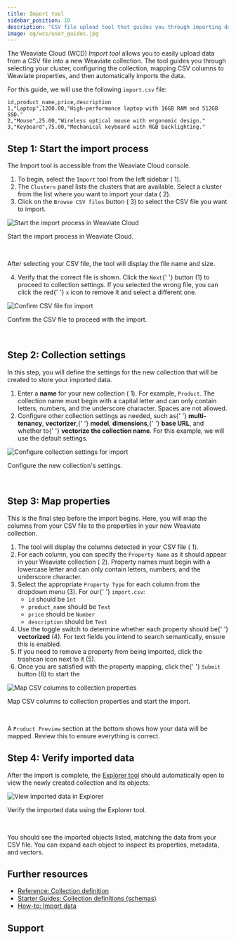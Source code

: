 ```yaml
---
title: Import tool
sidebar_position: 10
description: "CSV file upload tool that guides you through importing data into new Weaviate Cloud collections."
image: og/wcs/user_guides.jpg
---
```



The Weaviate Cloud (WCD) *Import tool* allows you to easily upload data from a CSV file into a new Weaviate collection. The tool guides you through selecting your cluster, configuring the collection, mapping CSV columns to Weaviate properties, and then automatically imports the data.

For this guide, we will use the following `import.csv` file:

```csv title="import.csv"
id,product_name,price,description
1,"Laptop",1200.00,"High-performance laptop with 16GB RAM and 512GB SSD."
2,"Mouse",25.00,"Wireless optical mouse with ergonomic design."
3,"Keyboard",75.00,"Mechanical keyboard with RGB backlighting."
```

## Step 1: Start the import process

The Import tool is accessible from the Weaviate Cloud console.

<div class="row">
  <div class="col col--3">
    <ol>
      <li>
        To begin, select the <code>Import</code> tool from the left sidebar (
        <span class="callout">1</span>).
      </li>
      <li>
        The <code>Clusters</code> panel lists the clusters that are available.
        Select a cluster from the list where you want to import your data (
        <span class="callout">2</span>).
      </li>
      <li>
        Click on the <code>Browse CSV files</code> button (
        <span class="callout">3</span>) to select the CSV file you want to
        import.
      </li>
    </ol>
  </div>
  <div class="col col--9">
    <div class="card">
      <div class="card__image">
        <img
          src={WCDImportStart}
          alt="Start the import process in Weaviate Cloud"
        />
      </div>
      <div class="card__body">
        <p>Start the import process in Weaviate Cloud.</p>
      </div>
    </div>
  </div>
</div>

<br />

After selecting your CSV file, the tool will display the file name and size.

<div class="row">
  <div class="col col--6">
    <ol start="4">
      <li>
        Verify that the correct file is shown. Click the <code>Next</code>{' '}
        button (<span class="callout">1</span>) to proceed to collection
        settings. If you selected the wrong file, you can click the red{' '}
        <code>x</code> icon to remove it and select a different one.
      </li>
    </ol>
  </div>
  <div class="col col--6">
    <div class="card">
      <div class="card__image">
        <img src={WCDImportConfirm} alt="Confirm CSV file for import" />
      </div>
      <div class="card__body">
        <p>Confirm the CSV file to proceed with the import.</p>
      </div>
    </div>
  </div>
</div>
<br />

## Step 2: Collection settings

In this step, you will define the settings for the new collection that will be created to store your imported data.

<div class="row">
  <div class="col col--6">
    <ol>
      <li>
        Enter a <strong>name</strong> for your new collection (
        <span class="callout">1</span>). For example, <code>Product</code>. The
        collection name must begin with a capital letter and can only contain
        letters, numbers, and the underscore character. Spaces are not allowed.
      </li>
      <li>
        Configure other collection settings as needed, such as{' '}
        <strong>multi-tenancy</strong>, <strong>vectorizer</strong>,{' '}
        <strong>model</strong>, <strong>dimensions</strong>,{' '}
        <strong>base URL</strong>, and whether to{' '}
        <strong>vectorize the collection name</strong>. For this example, we
        will use the default settings.
      </li>
    </ol>
  </div>
  <div class="col col--6">
    <div class="card">
      <div class="card__image">
        <img
          src={WCDImportCollectionSettings}
          alt="Configure collection settings for import"
        />
      </div>
      <div class="card__body">
        <p>Configure the new collection's settings.</p>
      </div>
    </div>
  </div>
</div>
<br />

## Step 3: Map properties

This is the final step before the import begins. Here, you will map the columns from your CSV file to the properties in your new Weaviate collection.

<div class="row">
  <div class="col col--6">
    <ol>
      <li>
        The tool will display the columns detected in your CSV file (
        <span class="callout">1</span>).
      </li>
      <li>
        For each column, you can specify the <code>Property Name</code> as it
        should appear in your Weaviate collection (
        <span class="callout">2</span>). Property names must begin with a
        lowercase letter and can only contain letters, numbers, and the
        underscore character.
      </li>
      <li>
        Select the appropriate <code>Property Type</code> for each column from
        the dropdown menu (<span class="callout">3</span>). For our{' '}
        <code>import.csv</code>:
        <ul>
          <li>
            <code>id</code> should be <code>Int</code>
          </li>
          <li>
            <code>product_name</code> should be <code>Text</code>
          </li>
          <li>
            <code>price</code> should be <code>Number</code>
          </li>
          <li>
            <code>description</code> should be <code>Text</code>
          </li>
        </ul>
      </li>
      <li>
        Use the toggle switch to determine whether each property should be{' '}
        <strong>vectorized</strong> (<span class="callout">4</span>). For text
        fields you intend to search semantically, ensure this is enabled.
      </li>
      <li>
        If you need to remove a property from being imported, click the trashcan
        icon next to it (<span class="callout">5</span>).
      </li>
      <li>
        Once you are satisfied with the property mapping, click the{' '}
        <code>Submit</code> button (<span class="callout">6</span>) to start the
      </li>
    </ol>
  </div>
  <div class="col col--6">
    <div class="card">
      <div class="card__image">
        <img
          src={WCDImportPropertySettings}
          alt="Map CSV columns to collection properties"
        />
      </div>
      <div class="card__body">
        <p>Map CSV columns to collection properties and start the import.</p>
      </div>
    </div>
  </div>
</div>
<br />

A `Product Preview` section at the bottom shows how your data will be mapped. Review this to ensure everything is correct.

## Step 4: Verify imported data

After the import is complete, the [Explorer tool](./explorer-tool.mdx) should automatically open to view the newly created collection and its objects.

<div class="row">
  <div class="card">
    <div class="card__image">
      <img src={WCDImportExplorer} alt="View imported data in Explorer" />
    </div>
    <div class="card__body">
      <p>Verify the imported data using the Explorer tool.</p>
    </div>
  </div>
</div>
<br />

You should see the imported objects listed, matching the data from your CSV file. You can expand each object to inspect its properties, metadata, and vectors.

## Further resources

- [Reference: Collection definition](/weaviate/config-refs/schema)
- [Starter Guides: Collection definitions (schemas)](/weaviate/starter-guides/managing-collections)
- [How-to: Import data](/weaviate/manage-objects/import)

## Support


<SupportAndTrouble />
